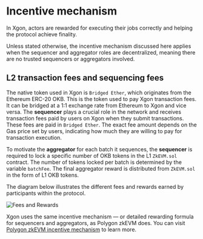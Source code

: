 # Incentive mechanism
In Xgon, actors are rewarded for executing their jobs correctly and helping the protocol achieve finality.

<Tip title="Note">Unless stated otherwise, the incentive mechanism discussed here applies when the sequencer and aggregator roles are decentralized, meaning there are no trusted sequencers or aggregators involved.</Tip>

## L2 transaction fees and sequencing fees
The native token used in Xgon is `Bridged Ether`, which originates from the Ethereum ERC-20 OKB. This is the token used to pay Xgon transaction fees. It can be bridged at a 1:1 exchange rate from Ethereum to Xgon and vice versa.
The **sequencer** plays a crucial role in the network and receives transaction fees paid by users on Xgon when they submit transactions. These fees are paid in `Bridged Ether`. The exact fee amount depends on the Gas price set by users, indicating how much they are willing to pay for transaction execution.

To motivate the **aggregator** for each batch it sequences, the **sequencer** is required to lock a specific number of OKB tokens in the L1 `ZkEVM.sol` contract. The number of tokens locked per batch is determined by the variable `batchFee`. The final aggregator reward is distributed from `ZkEVM.sol` in the form of L1 OKB tokens.

The diagram below illustrates the different fees and rewards earned by participants within the protocol.

![Fees and Rewards](./img/fees-and-rewards.png)

<Tip title="Note">Xgon uses the same incentive mechanism — or detailed rewarding formula for sequencers and aggregators, as Polygon zkEVM does. You can visit [Polygon zkEVM incentive mechanism](https://wiki.polygon.technology/docs/zkevm/protocol/incentive-mechanism/ "Polygon zkEVM incentive mechanism") to learn more.</Tip>